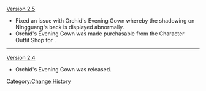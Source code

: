 [[Version 2.5]]
* Fixed an issue with Orchid's Evening Gown whereby the shadowing on Ningguang's back is displayed abnormally.
* Orchid's Evening Gown was made purchasable from the Character Outfit Shop for {{Item|Genesis Crystal|x=1680}}.
----
[[Version 2.4]]
* Orchid's Evening Gown was released.
<noinclude>[[Category:Change History]]</noinclude>